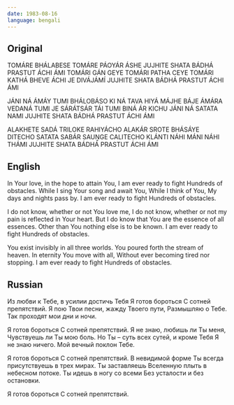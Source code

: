 ```yaml
---
date: 1983-08-16
language: bengali
---
```


## Original

TOMÁRE BHÁLABESE TOMÁRE PÁOYÁR ÁSHE
JUJHITE SHATA BÁDHÁ PRASTUT ÁCHI ÁMI
TOMÁRI GÁN GEYE TOMÁRI PATHA CEYE
TOMÁRI KATHÁ BHEVE
ÁCHI JE DIVÁJÁMÍ
JUJHITE SHATA BÁDHÁ
PRASTUT ÁCHI ÁMI

JÁNI NÁ ÁMÁY TUMI BHÁLOBÁSO KI NÁ
TAVA HIYÁ MÁJHE BÁJE ÁMÁRA VEDANÁ
TUMI JE SÁRÁTSÁR TÁI TUMI BINÁ
ÁR KICHU JÁNI NÁ SATATA NAMI
JUJHITE SHATA BÁDHÁ
PRASTUT ÁCHI ÁMI

ALAKHETE SADÁ TRILOKE RAHIYÁCHO
ALAKÁR SROTE BHÁSÁYE DITECHO
SATATA SABÁR SAUṊGE CALITECHO
KLÁNTI NÁHI MÁNI NÁHI THÁMI
JUJHITE SHATA BÁDHÁ
PRASTUT ÁCHI ÁMI

## English

In Your love, in the hope to attain You,
I am ever ready to fight
Hundreds of obstacles.
While I sing Your song and await You,
While I think of You,
My days and nights pass by.
I am ever ready to fight
Hundreds of obstacles.

I do not know, whether or not You love me,
I do not know, whether or not my pain is reflected in Your heart.
But I do know that You are the essence of all essences.
Other than You nothing else is to be known.
I am ever ready to fight
Hundreds of obstacles.

You exist invisibly in all three worlds.
You poured forth the stream of heaven.
In eternity You move with all,
Without ever becoming tired nor stopping.
I am ever ready to fight
Hundreds of obstacles.

## Russian

Из любви к Тебе, в усилии достичь Тебя
Я готов бороться
C сотней препятствий.
Я пою Твои песни, жажду Твоего пути,
Размышляю о Тебе.
Так проходят мои дни и ночи.

Я готов бороться
С сотней препятствий.
Я не знаю, любишь ли Ты меня,
Чувствуешь ли Ты мою боль.
Но Ты – суть всех сутей, и кроме Тебя
Я не знаю ничего. Мой вечный поклон Тебе.

Я готов бороться
С сотней препятствий.
В невидимой форме Ты всегда присутствуешь в трех мирах.
Ты заставляешь Вселенную плыть в небесном потоке.
Ты идешь в ногу со всеми
Без усталости и без остановки.

Я готов бороться
С сотней препятствий.
